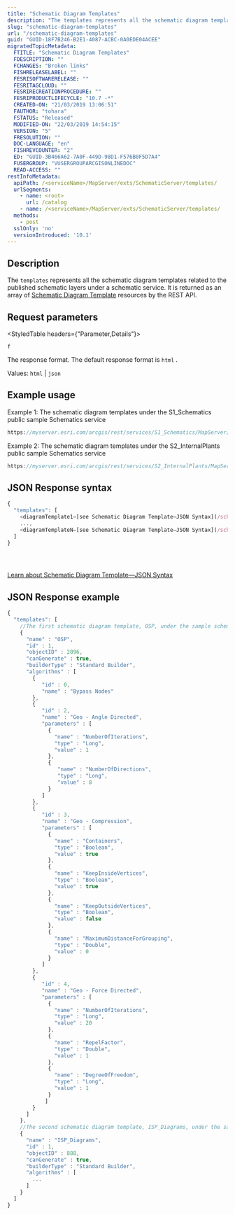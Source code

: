 ```yaml
---
title: "Schematic Diagram Templates"
description: "The templates represents all the schematic diagram templates related to the published schematic layers under a schematic service."
slug: "schematic-diagram-templates"
url: "/schematic-diagram-templates"
guid: "GUID-18F7B246-B2E1-4087-ACBC-0A0EDE04ACEE"
migratedTopicMetadata:
  FTITLE: "Schematic Diagram Templates"
  FDESCRIPTION: ""
  FCHANGES: "Broken links"
  FISHRELEASELABEL: ""
  FESRISOFTWARERELEASE: ""
  FESRITAGCLOUD: ""
  FESRIRECREATIONPROCEDURE: ""
  FESRIPRODUCTLIFECYCLE: "10.7 -*"
  CREATED-ON: "21/03/2019 13:06:51"
  FAUTHOR: "tohara"
  FSTATUS: "Released"
  MODIFIED-ON: "22/03/2019 14:54:15"
  VERSION: "5"
  FRESOLUTION: ""
  DOC-LANGUAGE: "en"
  FISHREVCOUNTER: "2"
  ED: "GUID-3B466A62-7A0F-449D-98D1-F576B0F5D7A4"
  FUSERGROUP: "VUSERGROUPARCGISONLINEDOC"
  READ-ACCESS: ""
restInfoMetadata:
  apiPath: /<serviceName>/MapServer/exts/SchematicServer/templates/
  urlSegments:
    - name: <root>
      url: /catalog
    - name: /<serviceName>/MapServer/exts/SchematicServer/templates/
  methods: 
    - post
  sslOnly: 'no'
  versionIntroduced: '10.1'
---
```


## Description

The `templates` represents all the schematic diagram templates related to the published schematic layers under a schematic service. It is returned as an array of [Schematic Diagram Template](/schematic-diagram-template) resources by the REST API.

##  Request parameters 

<StyledTable headers={"Parameter,Details"}>

<StyledTableRow>

<StyledTableCell cellStyle="markdown">

`f` 

</StyledTableCell>

<StyledTableCell cellStyle="markdown">

The response format. The default response format is `html` .

Values: `html`  \| `json` 

</StyledTableCell>

</StyledTableRow>

</StyledTable>

## Example usage

Example 1: The schematic diagram templates under the S1_Schematics public sample Schematics service

```javascript
https://myserver.esri.com/arcgis/rest/services/S1_Schematics/MapServer/exts/SchematicsServer/templates
```

 

Example 2: The schematic diagram templates under the S2_InternalPlants public sample Schematics service

```javascript
https://myserver.esri.com/arcgis/rest/services/S2_InternalPlants/MapServer/exts/SchematicsServer/templates
```

 

## JSON Response syntax

```javascript
{
  "templates": [
    <diagramTemplate1—[see Schematic Diagram Template—JSON Syntax](/schematic-diagram-template/#json-response-syntax)>,
    ...,
    <diagramTemplateN—[see Schematic Diagram Template—JSON Syntax](/schematic-diagram-template/#json-response-syntax)>
  ]
}


          
```

 

[Learn about Schematic Diagram Template—JSON Syntax](/schematic-diagram-template#json-response-syntax)

## JSON Response example

```javascript
{
  "templates": [
    //The first schematic diagram template, OSP, under the sample schematic service
    {
      "name" : "OSP",
      "id" : 1,
      "objectID" : 2896,
      "canGenerate" : true,
      "builderType" : "Standard Builder",
      "algorithms" : [
        {
           "id" : 0,
           "name" : "Bypass Nodes"
        },
        {
           "id" : 2,
           "name" : "Geo - Angle Directed",
           "parameters" : [
             {
               "name" : "NumberOfIterations",
               "type" : "Long",
               "value" : 1
             },
             {
                "name" : "NumberOfDirections",
                "type" : "Long",
                "value" : 8
             }
           ]
        },
        {
           "id" : 3,
           "name" : "Geo - Compression",
           "parameters" : [
             {
               "name" : "Containers",
               "type" : "Boolean",
               "value" : true
             },
             {
               "name" : "KeepInsideVertices",
               "type" : "Boolean",
               "value" : true
             },
             {
               "name" : "KeepOutsideVertices",
               "type" : "Boolean",
               "value" : false
             },
             {
               "name" : "MaximumDistanceForGrouping",
               "type" : "Double",
               "value" : 0
             }
           ]
        },
        {
           "id" : 4,
           "name" : "Geo - Force Directed",
           "parameters" : [
             {
               "name" : "NumberOfIterations",
               "type" : "Long",
               "value" : 20
             },
             {
               "name" : "RepelFactor",
               "type" : "Double",
               "value" : 1
             },
             {
               "name" : "DegreeOfFreedom",
               "type" : "Long",
               "value" : 1
             }
			] 
		}	 
      ]
    },
    //The second schematic diagram template, ISP_Diagrams, under the sample schematic service
    {
      "name" : "ISP_Diagrams",
      "id" : 1,
      "objectID" : 888,
      "canGenerate" : true,
      "builderType" : "Standard Builder",
      "algorithms" : [
        ...
      ]
    }
  ]
}


          
```

 

